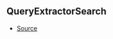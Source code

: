 ## QueryExtractorSearch



- [Source](https://github.com/Androz2091/discord-player/blob/dbbd788/packages/discord-player/src/types/types.ts#L401)
